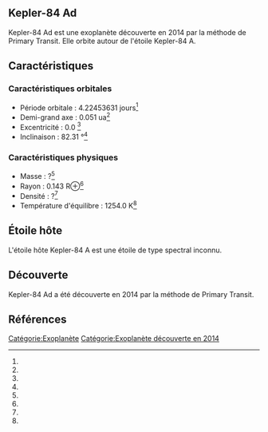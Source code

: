 == Kepler-84 Ad ==

{{Infobox Exoplanète
| nom = Kepler-84 Ad
| image = 
| légende = 
| étoile = Kepler-84 A
| constellation = 
| ascension_droite = 
| déclinaison = 
| distance = ?
| type_spectral = ?
| masse = ?<ref></ref>
| rayon = 0.143 R⊕<ref></ref>
| densité = ?<ref></ref>
| gravité = ?<ref></ref>
| température = 1254.0 K<ref></ref>
| période = 4.22453631 j<ref></ref>
| demi_grand_axe = 0.051 ua<ref></ref>
| excentricité = 0.0 <ref></ref>
| inclinaison = 82.31 °<ref></ref>
| méthode_découverte = Primary Transit
| date_découverte = 2014
| statut = Confirmée
}}

Kepler-84 Ad est une exoplanète découverte en 2014 par la méthode de Primary Transit. Elle orbite autour de l'étoile Kepler-84 A.

== Caractéristiques ==

=== Caractéristiques orbitales ===
* Période orbitale : 4.22453631 jours<ref></ref>
* Demi-grand axe : 0.051 ua<ref></ref>
* Excentricité : 0.0 <ref></ref>
* Inclinaison : 82.31 °<ref></ref>

=== Caractéristiques physiques ===
* Masse : ?<ref></ref>
* Rayon : 0.143 R⊕<ref></ref>
* Densité : ?<ref></ref>
* Température d'équilibre : 1254.0 K<ref></ref>

== Étoile hôte ==

{{Infobox Étoile
| nom = Kepler-84 A
| image = 
| légende = 
| constellation = 
| ascension_droite = 
| déclinaison = 
| distance = ?
| type_spectral = ?
| magnitude_absolue = 
| magnitude_apparente = 
| masse = ?<ref></ref>
| rayon = ?<ref></ref>
| température = ?<ref></ref>
| métallicité = ?<ref></ref>
| âge = ?<ref></ref>
}}

L'étoile hôte Kepler-84 A est une étoile de type spectral inconnu.

== Découverte ==

Kepler-84 Ad a été découverte en 2014 par la méthode de Primary Transit.

== Références ==
<references />

[[Catégorie:Exoplanète]]
[[Catégorie:Exoplanète découverte en 2014]]
